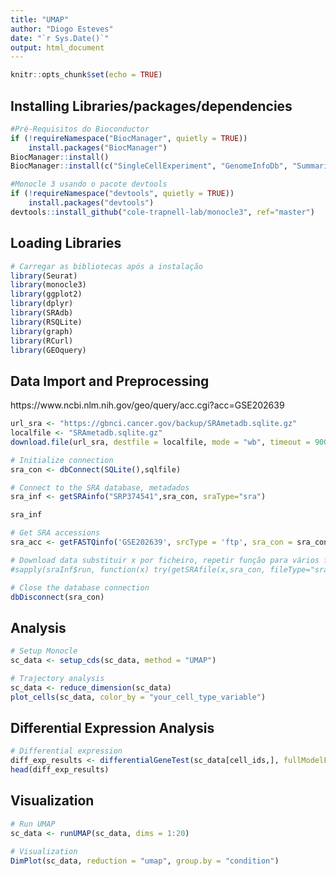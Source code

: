 ---
title: "UMAP"
author: "Diogo Esteves"
date: "`r Sys.Date()`"
output: html_document
---

```{r setup, include=FALSE}
knitr::opts_chunk$set(echo = TRUE)
```

## Installing Libraries/packages/dependencies

```{r}

#Pré-Requisitos do Bioconductor
if (!requireNamespace("BiocManager", quietly = TRUE))
    install.packages("BiocManager")
BiocManager::install()
BiocManager::install(c("SingleCellExperiment", "GenomeInfoDb", "SummarizedExperiment", "DelayedArray", "HDF5Array", "BiocParallel", "SRAdb"))

#Monocle 3 usando o pacote devtools
if (!requireNamespace("devtools", quietly = TRUE))
    install.packages("devtools")
devtools::install_github("cole-trapnell-lab/monocle3", ref="master")

```
## Loading Libraries
```{r}
# Carregar as bibliotecas após a instalação
library(Seurat)
library(monocle3)
library(ggplot2)
library(dplyr)
library(SRAdb)
library(RSQLite)
library(graph)
library(RCurl)
library(GEOquery)
```


## Data Import and Preprocessing
https://www.ncbi.nlm.nih.gov/geo/query/acc.cgi?acc=GSE202639


```{r}

url_sra <- "https://gbnci.cancer.gov/backup/SRAmetadb.sqlite.gz"
localfile <- "SRAmetadb.sqlite.gz"
download.file(url_sra, destfile = localfile, mode = "wb", timeout = 900)

# Initialize connection
sra_con <- dbConnect(SQLite(),sqlfile)

# Connect to the SRA database, metadados
sra_inf <- getSRAinfo("SRP374541",sra_con, sraType="sra")

sra_inf

# Get SRA accessions
sra_acc <- getFASTQinfo('GSE202639', srcType = 'ftp', sra_con = sra_con)

# Download data substituir x por ficheiro, repetir função para vários ficheiros
#sapply(sraInf$run, function(x) try(getSRAfile(x,sra_con, fileType="sra"),silent=TRUE))

# Close the database connection
dbDisconnect(sra_con)
```

## Analysis

```{r}
# Setup Monocle
sc_data <- setup_cds(sc_data, method = "UMAP")

# Trajectory analysis
sc_data <- reduce_dimension(sc_data)
plot_cells(sc_data, color_by = "your_cell_type_variable")
```

## Differential Expression Analysis

```{r}
# Differential expression
diff_exp_results <- differentialGeneTest(sc_data[cell_ids,], fullModelFormulaStr = "~ condition")
head(diff_exp_results)
```

## Visualization


```{r}
# Run UMAP
sc_data <- runUMAP(sc_data, dims = 1:20)

# Visualization
DimPlot(sc_data, reduction = "umap", group.by = "condition")
```

```{r}
```